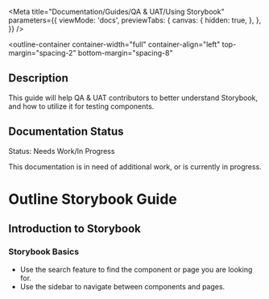 
<Meta
  title="Documentation/Guides/QA & UAT/Using Storybook"
  parameters={{
    viewMode: 'docs',
    previewTabs: {
      canvas: {
        hidden: true,
      },
    },
  }}
/>

<outline-container
  container-width="full"
  container-align="left"
  top-margin="spacing-2"
  bottom-margin="spacing-8"
>
  ## Description
  This guide will help QA & UAT contributors to better understand Storybook, and how to utilize it for testing components.

  ## Documentation Status
  <outline-alert statusType="warning" size="large">
    <span slot="header">Status: Needs Work/In Progress</span>
    <p>
      This documentation is in need of additional work, or is currently in progress.
    </p>
  </outline-alert>
</outline-container>

# Outline Storybook Guide

## Introduction to Storybook

### Storybook Basics

- Use the search feature to find the component or page you are looking for.
- Use the sidebar to navigate between components and pages.
